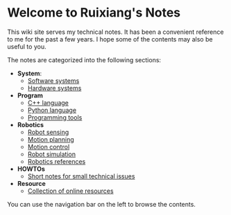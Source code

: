 # Welcome to Ruixiang's Notes

This wiki site serves my technical notes. It has been a convenient reference to me for the past a few years. I hope some of the contents may also be useful to you.

The notes are categorized into the following sections:

* **System**:
    - [Software systems](/tech-notes/system/software)
    - [Hardware systems](/tech-notes/system/hardware)
* **Program**
    - [C++ language](/tech-notes/program/cpp)
    - [Python language](/tech-notes/program/python)
    - [Programming tools](/tech-notes/program/tools)
* **Robotics**
    - [Robot sensing](/tech-notes/robotics/sensing)
    - [Motion planning](/tech-notes/robotics/planning)
    - [Motion control](/tech-notes/robotics/control)
    - [Robot simulation](/tech-notes/robotics/simulation)
    - [Robotics references](/tech-notes/robotics/references)
* **HOWTOs**
    - [Short notes for small technical issues](/tech-notes/howto/howto-list)
* **Resource**
    - [Collection of online resources](/collection/resource/tutorial)

You can use the navigation bar on the left to browse the contents.